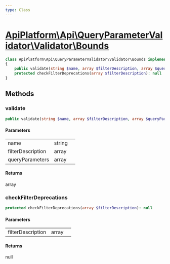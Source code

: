 ```yaml
---
type: Class
---
```


# [ApiPlatform\Api\QueryParameterValidator\Validator\Bounds](/docs/vmain/reference/Api/QueryParameterValidator/Validator/Bounds)



```php
class ApiPlatform\Api\QueryParameterValidator\Validator\Bounds implements `<a href="/docs/vmain/reference/Api/QueryParameterValidator/Validator/ValidatorInterface">ApiPlatform\Api\QueryParameterValidator\Validator\ValidatorInterface</a>`
{
    public validate(string $name, array $filterDescription, array $queryParameters): array
    protected checkFilterDeprecations(array $filterDescription): null
}
```
## Methods

### validate



```php
public validate(string $name, array $filterDescription, array $queryParameters): array
```

#### Parameters

<table><tbody>
<tr><td>name</td><td>string</td><td></td></tr><tr><td>filterDescription</td><td>array</td><td></td></tr><tr><td>queryParameters</td><td>array</td><td></td></tr>
</tbody>
</table>

#### Returns

array

### checkFilterDeprecations



```php
protected checkFilterDeprecations(array $filterDescription): null
```

#### Parameters

<table><tbody>
<tr><td>filterDescription</td><td>array</td><td></td></tr>
</tbody>
</table>

#### Returns

null

